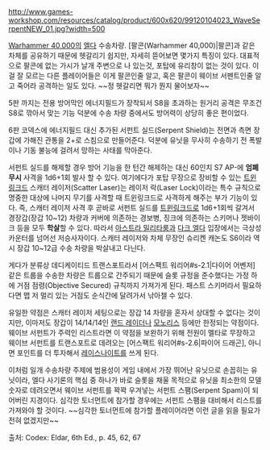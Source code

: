 {{{+1 '''Wave Serpent'''}}}
http://www.games-workshop.com/resources/catalog/product/600x620/99120104023_WaveSerpentNEW_01.jpg?width=500

[[Warhammer 40,000]]의 [[엘다]] 수송차량. [팔콘(Warhammer 40,000)|팔콘]과 같은 차체를 공유하기 때문에 헷갈리기 쉽지만, 자세히 뜯어보면 몇가지 특징이 있다. 대표적으로 팔콘에 없는 가시가 날개 주변으로 나 있는것, 포탑에 유리창이 없는 것이 있다. 이걸 잘 모르는 다른 플레이어들은 이게 팔콘인줄 알고, 혹은 팔콘이 웨이브 서펜트인줄 알고 죽어라 공격하는 일도 있다. ~~정 헷갈리면 뭐가 뭔지 물어보자~~

5판 까지는 전용 방어막인 에너지필드가 장착되서 S8을 초과하는 원거리 공격은 무조건 S8로 깎아서 맞는 기능 덕분에 수송 차량 중에서도 방어력이 상당히 좋은 편이었다.

6판 코덱스에 에너지필드 대신 추가된 서펀트 실드(Serpent Shield)는 전면과 측면 장갑에 가해진 관통을 2+로 스침으로 만들어준다. 덕분에 유닛을 무사히 수송하기 전 폭발이나 기동 불능에 걸려서 망하는 사태를 막아준다.

서펀트 실드를 해제할 경우 방어 기능을 한 턴간 해제하는 대신 60인치 S7 AP-에 '''엄폐 무시''' 사격을 1d6+1회 발사 할 수 있다. 여기에다가 포탑 무장으로 장비할 수 있는 [[트윈링크드]] 스캐터 레이저(Scatter Laser)는 레이저 락(Laser Lock)이라는 특수 규칙으로 명중한 대상에 나머지 무기를 사격할 때 트윈링크드로 사격하게 해주는 부가 기능이 있다. 즉, 스캐터 레이저 사격 후 곧바로 서펀트 실드를 [[트윈링크드]]로 1d6+1회씩 갈겨서 경장갑(장갑 10~12) 차량과 커버에 의존하는 경보병, 징크에 의존하는 스키머나 젯바이크 등을 모두 '''학살'''할 수 있다. 따라서 [[아스트라 밀리타룸]]과 [[다크 엘다]] 입장에서는 극상성 카운터를 넘어선 저승사자이다. 스캐터 레이저와 차체 무장인 슈리켄 캐논도 S6이라 역시 장갑 10~12급 수송 차량을 박살내고 다닌다.

게다가 분류상 데디케이티드 트랜스포트라서 [어스팩트 워리어#s-2.1|다이어 어벤저] 같은 트룹을 수송한 차량은 트룹으로 간주되기 때문에 슬롯 규정을 준수했다는 가정 하에 거점 점령(Objective Secured) 규칙까지 가져가게 된다. 패스트 스키머라서 필요하다면 맵 저 멀리 있는 거점도 순식간에 달려가서 낚아챌 수 있다. 

유일한 약점은 스캐터 레이저 세팅으로는 장갑 14 차량을 혼자서 상대할 수 없다는 것이지만, 이마저도 장갑이 14/14/14인 [[랜드 레이더]]나 [[모노리스]] 등에만 한정되는 약점이다. 웨이브 서펀트가 주력인 리스트라면 이 약점을 보완하기 위해 전원이 멜타로 무장하고 웨이브 서펀트를 트랜스포트로 데려오는 [어스팩트 워리어#s-2.6|파이어 드래곤], 아니면 포인트를 더 투자해서 [[레이스나이트]]를 쓰게 된다.

이처럼 일개 수송차량 주제에 범용성이 게임 내에서 가장 뛰어난 유닛으로 손꼽히는 유닛이라, 엘다 사기론의 핵심 중 하나가 바로 슬롯을 채울 목적으로 유닛을 최소한의 모델 숫자로 데려오면서 웨이브 서펀트를 꽉꽉 우겨넣는 서펀트 스팸(Serpent Spam)이 되어버린 지경이다. 심각한 토너먼트에 참가할 경우에는 서펀트 스팸을 대비해서 리스트를 가져와야 할 것이다. ~~심각한 토너먼트에 참가할 플레이어라면 이런 글을 읽을 필요가 전혀 없겠지만~~

출처: Codex: Eldar, 6th Ed., p. 45, 62, 67 
